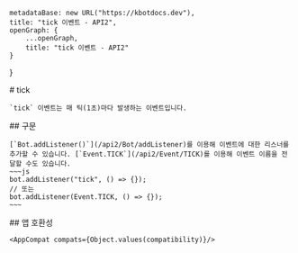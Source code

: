 
    metadataBase: new URL("https://kbotdocs.dev"),
    title: "tick 이벤트 - API2",
    openGraph: {
        ...openGraph,
        title: "tick 이벤트 - API2"
    }
}

<Section>
    # tick

    `tick` 이벤트는 매 틱(1초)마다 발생하는 이벤트입니다.
</Section>
<Section>
    ## 구문

    [`Bot.addListener()`](/api2/Bot/addListener)를 이용해 이벤트에 대한 리스너를 추가할 수 있습니다. [`Event.TICK`](/api2/Event/TICK)를 이용해 이벤트 이름을 전달할 수도 있습니다.
    ~~~js
    bot.addListener("tick", () => {});
    // 또는
    bot.addListener(Event.TICK, () => {});
    ~~~
</Section>
<Section>
    ## 앱 호환성

    <AppCompat compats={Object.values(compatibility)}/>
</Section>